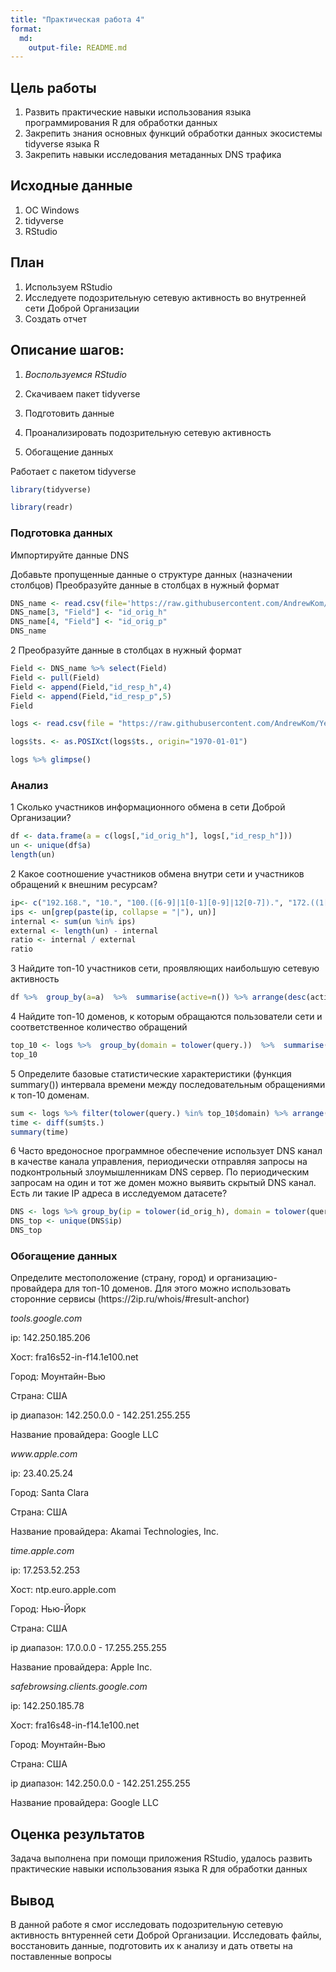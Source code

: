 ```yaml
---
title: "Практическая работа 4"
format:
  md:
    output-file: README.md
---
```


## Цель работы

1.  Развить практические навыки использования языка программирования R для обработки данных
2.  Закрепить знания основных функций обработки данных экосистемы tidyverse языка R
3.  Закрепить навыки исследования метаданных DNS трафика

## Исходные данные

1.  ОС Windows
2.  tidyverse
3.  RStudio

## План

1.  Используем RStudio
2.  Исследуете подозрительную сетевую активность во внутренней сети Доброй Организации
3.  Создать отчет

## Описание шагов:

1.  *Воспользуемся RStudio*

2.  Скачиваем пакет tidyverse

3.  Подготовить данные

4.  Проанализировать подозрительную сетевую активность

5.  Обогащение данных

Работает с пакетом tidyverse

```r
library(tidyverse)
```

```r
library(readr)
```

### **Подготовка данных**

Импортируйте данные DNS

Добавьте пропущенные данные о структуре данных (назначении столбцов) Преобразуйте данные в столбцах в нужный формат

```r
DNS_name <- read.csv(file='https://raw.githubusercontent.com/AndrewKom/Year-2/main/lab4/header.csv')
DNS_name[3, "Field"] <- "id_orig_h"
DNS_name[4, "Field"] <- "id_orig_p"
DNS_name
```

2 Преобразуйте данные в столбцах в нужный формат

```r
Field <- DNS_name %>% select(Field)
Field <- pull(Field)
Field <- append(Field,"id_resp_h",4)
Field <- append(Field,"id_resp_p",5)
Field
```

```r
logs <- read.csv(file = "https://raw.githubusercontent.com/AndrewKom/Year-2/main/lab4/dns.log", sep="\t",col.names = Field)

logs$ts. <- as.POSIXct(logs$ts., origin="1970-01-01")

logs %>% glimpse()
```

### **Анализ**

1 Сколько участников информационного обмена в сети Доброй Организации?

```r
df <- data.frame(a = c(logs[,"id_orig_h"], logs[,"id_resp_h"]))
un <- unique(df$a)
length(un)

```

2 Какое соотношение участников обмена внутри сети и участников обращений к внешним ресурсам?

```r
ip<- c("192.168.", "10.", "100.([6-9]|1[0-1][0-9]|12[0-7]).", "172.((1[6-9])|(2[0-9])|(3[0-1])).")
ips <- un[grep(paste(ip, collapse = "|"), un)]
internal <- sum(un %in% ips)
external <- length(un) - internal
ratio <- internal / external
ratio
```

3 Найдите топ-10 участников сети, проявляющих наибольшую сетевую активность

```r
df %>%  group_by(a=a)  %>%  summarise(active=n()) %>% arrange(desc(active)) %>% slice(1:10)
```

4 Найдите топ-10 доменов, к которым обращаются пользователи сети и соответственное количество обращений

```r
top_10 <- logs %>%  group_by(domain = tolower(query.))  %>%  summarise(active=n()) %>% arrange(desc(active)) %>% slice(1:10)
top_10
```

5 Определите базовые статистические характеристики (функция summary()) интервала времени между последовательным обращениями к топ-10 доменам.

```r
sum <- logs %>% filter(tolower(query.) %in% top_10$domain) %>% arrange(ts.)
time <- diff(sum$ts.)
summary(time)
```

6 Часто вредоносное программное обеспечение использует DNS канал в качестве канала управления, периодически отправляя запросы на подконтрольный злоумышленникам DNS сервер. По периодическим запросам на один и тот же домен можно выявить скрытый DNS канал. Есть ли такие IP адреса в исследуемом датасете?

```r
DNS <- logs %>% group_by(ip = tolower(id_orig_h), domain = tolower(query.)) %>% summarise(request = n(), .groups = 'drop') %>% filter(request > 1700)
DNS_top <- unique(DNS$ip) 
DNS_top 
```

### **Обогащение данных**

Определите местоположение (страну, город) и организацию-провайдера для топ-10 доменов. Для этого можно использовать сторонние сервисы (https://2ip.ru/whois/#result-anchor)

*tools.google.com*

ip: 142.250.185.206

Хост: fra16s52-in-f14.1e100.net

Город: Моунтайн-Вью

Страна: США

ip диапазон: 142.250.0.0 - 142.251.255.255

Название провайдера: Google LLC

*www.apple.com*

ip: 23.40.25.24

Город: Santa Clara

Страна: США

Название провайдера: Akamai Technologies, Inc.

*time.apple.com*

ip: 17.253.52.253

Хост: ntp.euro.apple.com

Город: Нью-Йорк

Страна: США

ip диапазон: 17.0.0.0 - 17.255.255.255

Название провайдера: Apple Inc.

*safebrowsing.clients.google.com*

ip: 142.250.185.78

Хост: fra16s48-in-f14.1e100.net

Город: Моунтайн-Вью

Страна: США

ip диапазон: 142.250.0.0 - 142.251.255.255

Название провайдера: Google LLC

## Оценка результатов

Задача выполнена при помощи приложения RStudio, удалось развить практические навыки использования языка R для обработки данных

## Вывод

В данной работе я смог исследовать подозрительную сетевую активность внтуренней сети Доброй Организации. Исследовать файлы, восстановить данные, подготовить их к анализу и дать ответы на поставленные вопросы
